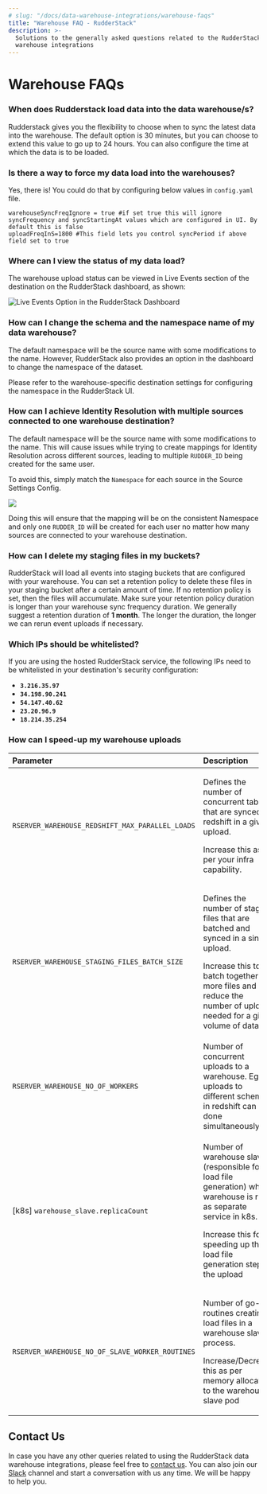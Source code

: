 ```yaml
---
# slug: "/docs/data-warehouse-integrations/warehouse-faqs"
title: "Warehouse FAQ - RudderStack"
description: >-
  Solutions to the generally asked questions related to the RudderStack data
  warehouse integrations
---
```


# Warehouse FAQs

### When does Rudderstack load data into the data warehouse/s?

Rudderstack gives you the flexibility to choose when to sync the latest data into the warehouse. The default option is 30 minutes, but you can choose to extend this value to go up to 24 hours. You can also configure the time at which the data is to be loaded.

### Is there a way to force my data load into the warehouses?

Yes, there is! You could do that by configuring below values in `config.yaml` file.

```text
warehouseSyncFreqIgnore = true #if set true this will ignore syncFrequency and syncStartingAt values which are configured in UI. By default this is false
uploadFreqInS=1800 #This field lets you control syncPeriod if above field set to true
```

### Where can I view the status of my data load?

The warehouse upload status can be viewed in Live Events section of the destination on the RudderStack dashboard, as shown:

![Live Events Option in the RudderStack Dashboard](../.gitbook/assets/live-events.png)

### How can I change the schema and the namespace name of my data warehouse?

The default namespace will be the source name with some modifications to the name. However, RudderStack also provides an option in the dashboard to change the namespace of the dataset.

Please refer to the warehouse-specific destination settings for configuring the namespace in the RudderStack UI.

### How can I achieve Identity Resolution with multiple sources connected to one warehouse destination?

The default namespace will be the source name with some modifications to the name. This will cause issues while trying to create mappings for Identity Resolution across different sources, leading to multiple `RUDDER_ID` being created for the same user.

To avoid this, simply match the `Namespace` for each source in the Source Settings Config.

![](../.gitbook/assets/screenshot-2021-04-21-at-6.08.10-am.png)

Doing this will ensure that the mapping will be on the consistent Namespace and only one `RUDDER_ID` will be created for each user no matter how many sources are connected to your warehouse destination.

### How can I delete my staging files in my buckets?

RudderStack will load all events into staging buckets that are configured with your warehouse. You can set a retention policy to delete these files in your staging bucket after a certain amount of time. If no retention policy is set, then the files will accumulate. Make sure your retention policy duration is longer than your warehouse sync frequency duration. We generally suggest a retention duration of **1 month**. The longer the duration, the longer we can rerun event uploads if necessary.

### Which IPs should be whitelisted?

If you are using the hosted RudderStack service, the following IPs need to be whitelisted in your destination's security configuration:

- **`3.216.35.97`**
- **`34.198.90.241`**
- **`54.147.40.62`**
- **`23.20.96.9`**
- **`18.214.35.254`**

### How can I speed-up my warehouse uploads

<table>
  <thead>
    <tr>
      <th style="text-align:left">Parameter</th>
      <th style="text-align:left">Description</th>
      <th style="text-align:left">Default</th>
    </tr>
  </thead>
  <tbody>
    <tr>
      <td style="text-align:left">
        <code>RSERVER_WAREHOUSE_REDSHIFT_MAX_PARALLEL_LOADS</code>
      </td>
      <td style="text-align:left">
        <p>
          Defines the number of concurrent tables that are synced to redshift in
          a given upload.
        </p>
        <p>Increase this as per your infra capability.</p>
      </td>
      <td style="text-align:left">3</td>
    </tr>
    <tr>
      <td style="text-align:left">
        <code>RSERVER_WAREHOUSE_STAGING_FILES_BATCH_SIZE</code>
      </td>
      <td style="text-align:left">
        <p>
          Defines the number of staging files that are batched and synced in a
          single upload.
        </p>
        <p>
          Increase this to batch together more files and reduce the number of
          uploads needed for a given volume of data
        </p>
      </td>
      <td style="text-align:left">960`</td>
    </tr>
    <tr>
      <td style="text-align:left">
        <code>RSERVER_WAREHOUSE_NO_OF_WORKERS</code>
      </td>
      <td style="text-align:left">
        Number of concurrent uploads to a warehouse. Eg. 8 uploads to different
        schemas in redshift can be done simultaneously
      </td>
      <td style="text-align:left">8</td>
    </tr>
    <tr>
      <td style="text-align:left">
        [k8s] <code>warehouse_slave.replicaCount</code>
      </td>
      <td style="text-align:left">
        <p>
          Number of warehouse slaves (responsible for load file generation) when
          warehouse is run as separate service in k8s.
        </p>
        <p>
          Increase this for speeding up the load file generation step of the
          upload
        </p>
      </td>
      <td style="text-align:left">2</td>
    </tr>
    <tr>
      <td style="text-align:left">
        <code>RSERVER_WAREHOUSE_NO_OF_SLAVE_WORKER_ROUTINES</code>
      </td>
      <td style="text-align:left">
        <p>
          Number of go-routines creating load files in a warehouse slave
          process.
        </p>
        <p>
          Increase/Decrease this as per memory allocated to the warehouse slave
          pod
        </p>
      </td>
      <td style="text-align:left">4</td>
    </tr>
  </tbody>
</table>

## Contact Us

In case you have any other queries related to using the RudderStack data warehouse integrations, please feel free to [contact us](mailto:%20docs@rudderstack.com). You can also join our [Slack](https://resources.rudderstack.com/join-rudderstack-slack) channel and start a conversation with us any time. We will be happy to help you.
